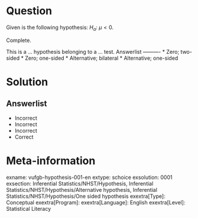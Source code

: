 Question
========

Given is the following hypothesis: $H_{a}$: $\mu < 0$.

Complete.

This is a ... hypothesis belonging to a ... test. 
Answerlist
----------
* Zero; two-sided
* Zero; one-sided
* Alternative; bilateral
* Alternative; one-sided

Solution
========

Answerlist
----------
* Incorrect
* Incorrect
* Incorrect
* Correct

Meta-information
================
exname: vufgb-hypothesis-001-en
extype: schoice
exsolution: 0001
exsection: Inferential Statistics/NHST/Hypothesis, Inferential Statistics/NHST/Hypothesis/Alternative hypothesis, Inferential Statistics/NHST/Hypothesis/One sided hypothesis
exextra[Type]: Conceptual
exextra[Program]: 
exextra[Language]: English
exextra[Level]: Statistical Literacy
